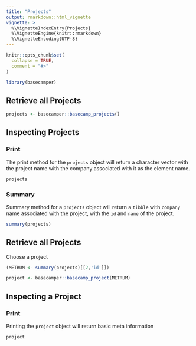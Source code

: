 ```yaml
---
title: "Projects"
output: rmarkdown::html_vignette
vignette: >
  %\VignetteIndexEntry{Projects}
  %\VignetteEngine{knitr::rmarkdown}
  %\VignetteEncoding{UTF-8}
---
```


```r
knitr::opts_chunk$set(
  collapse = TRUE,
  comment = "#>"
)
```

```r
library(basecamper)
```

## Retrieve all Projects

```r
projects <- basecamper::basecamp_projects()
```

## Inspecting Projects

### Print

The print method for the `projects` object will return a character vector with the project name with the company associated with it as the element name.

```r
projects
```

### Summary

Summary method for a `projects` object will return a `tibble` with `company` name associated with the project, with the `id` and `name` of the project.

```r
summary(projects)
```

## Retrieve all Projects

Choose a project

```r
(METRUM <- summary(projects)[[2,'id']])
```

```r
project <- basecamper::basecamp_project(METRUM)
```

## Inspecting a Project

### Print

Printing the `project` object will return basic meta information

```r
project
```

